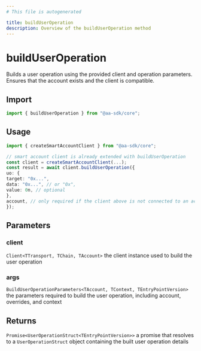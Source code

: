 ```yaml
---
# This file is autogenerated

title: buildUserOperation
description: Overview of the buildUserOperation method
---
```


# buildUserOperation

Builds a user operation using the provided client and operation parameters. Ensures that the account exists and the client is compatible.

## Import

```ts
import { buildUserOperation } from "@aa-sdk/core";
```

## Usage

```ts
import { createSmartAccountClient } from "@aa-sdk/core";

// smart account client is already extended with buildUserOperation
const client = createSmartAccountClient(...);
const result = await client.buildUserOperation({
uo: {
target: "0x...",
data: "0x...", // or "0x",
value: 0n, // optional
},
account, // only required if the client above is not connected to an account
});
```

## Parameters

### client

`Client<TTransport, TChain, TAccount>`
the client instance used to build the user operation

### args

`BuildUserOperationParameters<TAccount, TContext, TEntryPointVersion>`
the parameters required to build the user operation, including account, overrides, and context

## Returns

`Promise<UserOperationStruct<TEntryPointVersion>>`
a promise that resolves to a `UserOperationStruct` object containing the built user operation details
